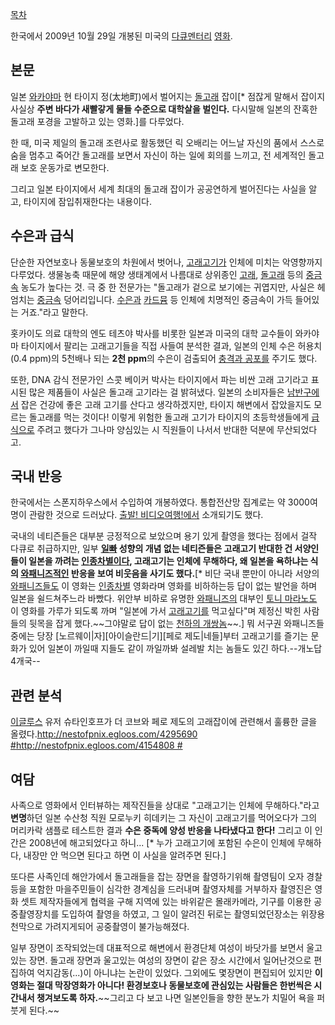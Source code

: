 [[목차]]

한국에서 2009년 10월 29일 개봉된 미국의 [[다큐멘터리]] [[영화]].
== 본문 ==
일본 [[와카야마]] 현 타이지 정(太地町)에서 벌어지는 [[돌고래]] 잡이[* 점잖게 말해서 잡이지 사실상 '''주변 바다가 새빨갛게 물들 수준으로 대학살을 벌인다.''' 다시말해 일본의 잔혹한 돌고래 포경을 고발하고 있는 영화.]를 다루었다.

한 때, 미국 제일의 돌고래 조련사로 활동했던 릭 오배리는 어느날 자신의 품에서 스스로 숨을 멈추고 죽어간 돌고래를 보면서 자신이 하는 일에 회의를 느끼고, 전 세계적인 돌고래 보호 운동가로 변모한다.

그리고 일본 타이지에서 세계 최대의 돌고래 잡이가 공공연하게 벌어진다는 사실을 알고, 타이지에 잠입취재한다는 내용이다.

== 수은과 급식 ==
단순한 자연보호나 동물보호의 차원에서 벗어나, [[고래고기]]가 인체에 미치는 악영향까지 다루었다. 생물농축 때문에 해양 생태계에서 나름대로 상위종인 [[고래]], [[돌고래]] 등의 [[중금속]] 농도가 높다는 것. 극 중 한 전문가는 "돌고래가 겉으로 보기에는 귀엽지만, 사실은 헤엄치는 [[중금속]] 덩어리입니다. [[수은]]과 [[카드뮴]] 등 인체에 치명적인 중금속이 가득 들어있는 거죠."라고 말한다.

홋카이도 의료 대학의 엔도 테츠야 박사를 비롯한 일본과 미국의 대학 교수들이 와카야마 타이지에서 팔리는 고래고기들을 직접 사들여 분석한 결과, 일본의 인체 수은 허용치(0.4 ppm)의 5천배나 되는 '''2천 ppm'''의 수은이 검출되어 [[충격과 공포]]를 주기도 했다.

또한, DNA 감식 전문가인 스콧 베이커 박사는 타이지에서 파는 비싼 고래 고기라고 표시된 많은 제품들이 사실은 돌고래 고기라는 걸 밝혀냈다. 일본의 소비자들은 [[남반구]]에서 잡은 건강에 좋은 고래 고기를 산다고 생각하겠지만, 타이지 해변에서 잡았을지도 모르는 돌고래를 먹는 것이다! 이렇게 위험한 돌고래 고기가 타이지의 초등학생들에게 [[급식]]으로 주려고 했다가 그나마 양심있는 시 직원들이 나서서 반대한 덕분에 무산되었다고.

== 국내 반응 ==
한국에서는 스폰지하우스에서 수입하여 개봉하였다. 통합전산망 집계로는 약 3000여명이 관람한 것으로 드러났다. [[출발! 비디오여행!]]에서 소개되기도 했다.

국내의 네티즌들은 대부분 긍정적으로 보았으며 용기 있게 촬영을 했다는 점에서 걸작 다큐로 취급하지만, 일부 '''[[일빠]] 성향의 개념 없는 네티즌들은 고래고기 반대한 건 서양인들이 일본을 까려는 [[인종차별]]이다, 고래고기는 인체에 무해하다, 왜 일본을 욕하냐는 식의 [[와패니즈]]적인 반응을 보여 비웃음을 사기도 했다.'''[* 비단 국내 뿐만이 아니라 서양의 [[와패니즈]]들도 이 영화는 [[인종차별]] 영화라며 영화를 비하하는등 답이 없는 발언을 하며 일본을 쉴드쳐주느라 바빴다. 위안부 비하로 유명한 [[와패니즈]]의 대부인 [[토니 마라노]]도 이 영화를 가루가 되도록 까며 "일본에 가서 [[고래고기]]를 먹고싶다"며 제정신 박힌 사람들의 뒷목을 잡게 했다.~~그야말로 답이 없는 [[천하의 개쌍놈]]~~.] 뭐 서구권 와패니즈들 중에는 당장 [노르웨이|자][아이슬란드|기][페로 제도|네들]부터 고래고기를 즐기는 문화가 있어 일본이 까일때 지들도 같이 까일까봐 설레발 치는 놈들도 있긴 하다.--개노답 4개국--
== 관련 분석 ==
[[이글루스]] 유저 슈타인호프가 더 코브와 페로 제도의 고래잡이에 관련해서 훌륭한 글을 올렸다.[[http://nestofpnix.egloos.com/4295690 #]][[http://nestofpnix.egloos.com/4154808 #]]

== 여담 ==
사족으로 영화에서 인터뷰하는 제작진들을 상대로 "고래고기는 인체에 무해하다."라고 '''변명'''하던 일본 수산청 직원 모로누키 히데키는 그 자신이 고래고기를 먹어오다가 그의 머리카락 샘플로 테스트한 결과 '''수은 중독에 양성 반응을 나타냈다고 한다!''' 그리고 이 인간은 2008년에 해고되었다고 하니... [* 누가 고래고기에 포함된 수은이 인체에 무해하다, 내장만 안 먹으면 된다고 하면 이 사실을 알려주면 된다.]

또다른 사족인데 해안가에서 돌고래들을 잡는 장면을 촬영하기위해 촬영팀이 오자 경찰등을 포함한 마을주민들이 심각한 경계심을 드러내며 촬영자체를 거부하자 촬영진은 영화 셋트 제작자들에게 협력을 구해 지역에 있는 바위같은 몰래카메라, 기구를 이용한 공중촬영장치를 도입하여 촬영을 하였고, 그 일이 알려진 뒤로는 촬영되었던장소는 위장용 천막으로 가려지게되어 공중촬영이 불가능해졌다.

일부 장면이 조작되었는데 대표적으로 해변에서 환경단체 여성이 바닷가를 보면서 울고있는 장면. 돌고래 장면과 울고있는 여성의 장면이 같은 장소 시간에서 일어난것으로 편집하여 억지감동(...)이 아니냐는 논란이 있었다.
그외에도 몇장면이 편집되어 있지만 ''' 이 영화는 절대 막장영화가 아니다! 환경보호나 동물보호에 관심있는 사람들은 한번씩은 시간내서 챙겨보도록 하자.'''~~그리고 다 보고 나면 일본인들을 향한 분노가 치밀어 욕을 퍼붓게 된다.~~


